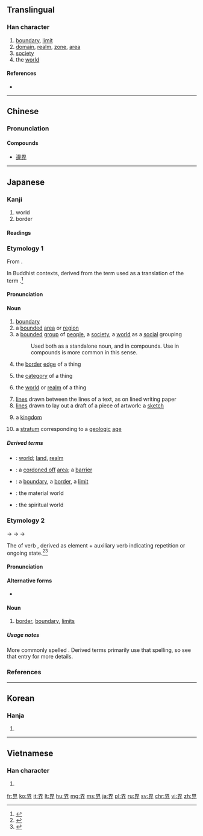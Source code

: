 {{also|畍}}<!-- may be replaced by zh-forms -->
==Translingual==
{{stroke order|strokes=9}}

===Han character===
{{Han char|rn=102|rad=田|as=04|sn=9|four=4612<sub>8</sub>|canj=田人中中 (WOLL)|ids=⿱[[田]][[介]]}}

# [[boundary]], [[limit]]
# [[domain]], [[realm]], [[zone]], [[area]]
# [[society]]
# the [[world]]

====References====
* {{Han ref|kx=0760.180|dkj=21775|dj=1170.110|hdz=42534.020|uh=754C|ud=30028|bh=ACC9|bd=44233}}

----

==Chinese==
{{zh-forms}}

===Pronunciation===
{{zh-pron
|m=jiè
|c=gaai3
|mn=kài/kè/kòe
|mc=y
|oc=y
|ma=
|cat=n
}}

====Compounds====
* [[邊界]]

----

==Japanese==

===Kanji===
{{ja-kanji|grade=3|rs=田04}}

# world
# border

====Readings====
{{ja-readings
|goon=[[け]] (ke) {{non-joyo-reading}}
|kanon=[[かい]] (kai)
|kun=[[さかい]] (sakai)
}}

===Etymology 1===
{{ja-kanjitab|yomi=o|かい}}
From {{etyl|ltc|ja|sort=かい}} {{m|zh|界|tr=kɛj<sup>H</sup> ||boundary}}.

In Buddhist contexts, derived from the {{etyl|ltc|-}} term used as a translation of the {{etyl|sa|-}} term {{m|sa|धातु||layer, stratum}}.<ref name="KDJ">{{R:Kokugo Dai Jiten}}</ref>

====Pronunciation====
{{ja-pron|yomi=kanon|かい|acc=1|acc_ref=DJR}}

====Noun====
{{ja-noun|かい}}

# [[boundary]]
# a [[bounded]] [[area]] or [[region]]
# a [[bounded]] [[group]] of [[people]], a [[society]], a [[world]] as a [[social]] grouping
#: Used both as a standalone noun, and in compounds.  Use in compounds is more common in this sense.
#: {{ja-usex|自然の'''界'''、自然'''界'''|しぜん の '''かい'''、 しぜん'''かい'''|the natural '''world'''}}
#: {{ja-usex|美術界|びじゅつ'''かい'''|the art '''world'''}}
# the [[border]] [[edge]] of a thing
# {{context|lang=ja|sort=かい|Buddhism}} the [[category]] of a thing
# {{context|lang=ja|sort=かい|Buddhism}} the [[world]] or [[realm]] of a thing
# [[line]]s drawn between the lines of a text, as on lined writing paper
# [[line]]s drawn to lay out a draft of a piece of artwork: a [[sketch]]
# {{context|lang=ja|sort=かい|biology|taxonomy}} a [[kingdom]]
# {{context|lang=ja|sort=かい|geology}} a [[stratum]] corresponding to a [[geologic]] [[age]]

=====Derived terms=====
{{der-top}}
* {{ja-r|世界|せかい}}: [[world]]; [[land]], [[realm]]
* {{ja-r|結界|けっかい}}: a [[cordon off|cordoned off]] [[area]]; a [[barrier]]
* {{ja-r|境界|きょうかい}}: a [[boundary]], a [[border]], a [[limit]]
* {{ja-r|物質界|ぶっしつかい}}: the material world
* {{ja-r|精神界|せいしんかい}}: the spiritual world
{{der-bottom}}

===Etymology 2===
{{ja-kanjitab|yomi=k|さかい}}

{{IPAchar|/sakapi/}} → {{IPAchar|/sakaɸi/}} → {{IPAchar|/sakahi/}} → {{IPAchar|/sakai/}}

The {{m|ja|連用形|tr=ren'yōkei||continuative or stem form}} of verb {{m|ja|境う|tr=sakau||to divide, to form a boundary between things}}, derived as {{etyl|ojp|ja|sort=さかい}} element {{m|ja|境|tr=saka||division, border, boundary}} + auxiliary verb {{m|ja|ふ|tr=fu}} indicating repetition or ongoing state.<ref name="KDJ">{{R:Kokugo Dai Jiten}}</ref><ref name="DJR">{{R:Daijirin}}</ref>

====Pronunciation====
{{ja-pron|yomi=k|さかい|acc=2|acc_ref=DJR}}

====Alternative forms====
* {{ja-l|境}}

====Noun====
{{ja-noun|さかい}}

# [[border]], [[boundary]], [[limits]]

=====Usage notes=====
More commonly spelled {{ja-l|境}}.  Derived terms primarily use that spelling, so see that entry for more details.

===References===
<references/>

----

==Korean==

===Hanja===
{{ko-hanja|hangeul=계|eumhun=|rv=gye|mr=kye|y=kyey}}

# {{defn|lang=ko|sort=田04}}

----

==Vietnamese==

===Han character===
{{vi-hantu|[[giới]]|rs=田04}}

# {{defn|lang=vi|sort=田04}}

[[fr:界]]
[[ko:界]]
[[it:界]]
[[lt:界]]
[[hu:界]]
[[mg:界]]
[[ms:界]]
[[ja:界]]
[[pl:界]]
[[ru:界]]
[[sv:界]]
[[chr:界]]
[[vi:界]]
[[zh:界]]